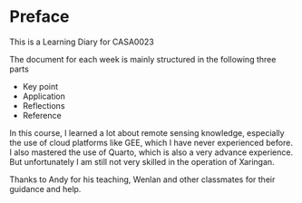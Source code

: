 # Preface {.unnumbered}

This is a Learning Diary for CASA0023

The document for each week is mainly structured in the following three parts

* Key point
* Application
* Reflections
* Reference

In this course, I learned a lot about remote sensing knowledge, especially the use of cloud platforms like GEE, which I have never experienced before. I also mastered the use of Quarto, which is also a very advance experience. But unfortunately I am still not very skilled in the operation of Xaringan.

Thanks to Andy for his teaching, Wenlan and other classmates for their guidance and help.